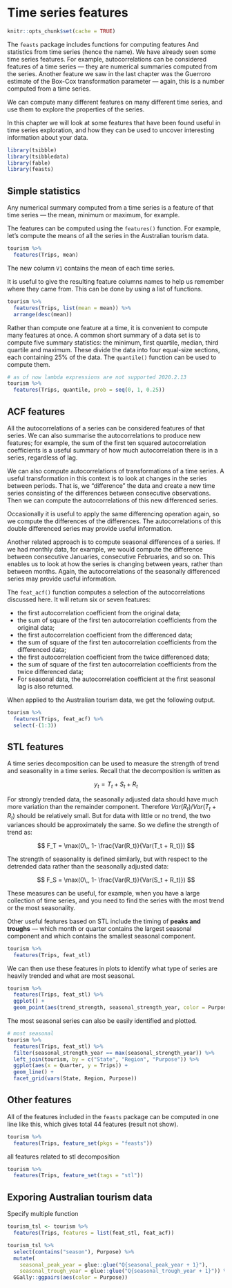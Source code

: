 
# Time series features  

```r
knitr::opts_chunk$set(cache = TRUE)
```


The `feasts` package includes functions for computing features And statistics from time series (hence the name). We have already seen some time series features. For example, autocorrelations can be considered features of a time series — they are numerical summaries computed from the series. Another feature we saw in the last chapter was the Guerroro estimate of the Box-Cox transformation parameter — again, this is a number computed from a time series.

We can compute many different features on many different time series, and use them to explore the properties of the series.

In this chapter we will look at some features that have been found useful in time series exploration, and how they can be used to uncover interesting information about your data.

```r
library(tsibble)
library(tsibbledata)
library(fable)
library(feasts)
```


## Simple statistics   

Any numerical summary computed from a time series is a feature of that time series — the mean, minimum or maximum, for example.

The features can be computed using the `features()` function. For example, let’s compute the means of all the series in the Australian tourism data.  

```r
tourism %>% 
  features(Trips, mean)
```

The new column `V1` contains the mean of each time series.  

It is useful to give the resulting feature columns names to help us remember where they came from. This can be done by using a list of functions.  

```r
tourism %>% 
  features(Trips, list(mean = mean)) %>% 
  arrange(desc(mean))
```


Rather than compute one feature at a time, it is convenient to compute many features at once. A common short summary of a data set is to compute five summary statistics: the minimum, first quartile, median, third quartile and maximum. These divide the data into four equal-size sections, each containing 25% of the data. The `quantile()` function can be used to compute them.  

```r
# as of now lambda expressions are not supported 2020.2.13
tourism %>% 
  features(Trips, quantile, prob = seq(0, 1, 0.25))
```


## ACF features   


All the autocorrelations of a series can be considered features of that series. We can also summarise the autocorrelations to produce new features; for example, the sum of the first ten squared autocorrelation coefficients is a useful summary of how much autocorrelation there is in a series, regardless of lag.

We can also compute autocorrelations of transformations of a time series. A useful transformation in this context is to look at changes in the series between periods. That is, we “difference” the data and create a new time series consisting of the differences between consecutive observations. Then we can compute the autocorrelations of this new differenced series.

Occasionally it is useful to apply the same differencing operation again, so we compute the differences of the differences. The autocorrelations of this double differenced series may provide useful information.

Another related approach is to compute seasonal differences of a series. If we had monthly data, for example, we would compute the difference between consecutive Januaries, consecutive Februaries, and so on. This enables us to look at how the series is changing between years, rather than between months. Again, the autocorrelations of the seasonally differenced series may provide useful information.  

The `feat_acf()` function computes a selection of the autocorrelations discussed here. It will return six or seven features:


* the first autocorrelation coefficient from the original data;  
* the sum of square of the first ten autocorrelation coefficients from the original data;   
* the first autocorrelation coefficient from the differenced data;  
* the sum of square of the first ten autocorrelation coefficients from the differenced data;  
* the first autocorrelation coefficient from the twice differenced data;  
* the sum of square of the first ten autocorrelation coefficients from the twice differenced data;
* For seasonal data, the autocorrelation coefficient at the first seasonal lag is also returned.

When applied to the Australian tourism data, we get the following output.  


```r
tourism %>% 
  features(Trips, feat_acf) %>% 
  select(-(1:3))
```


## STL features  

A time series decomposition can be used to measure the strength of trend and seasonality in a time series. Recall that the decomposition is written as 

$$
y_t = T_t + S_t + R_t
$$

For strongly trended data, the seasonally adjusted data should have much more variation than the remainder component. Therefore $Var(R_t)/Var(T_t + R_t)$ should be relatively small. But for data with little or no trend, the two variances should be approximately the same. So we define the strength of trend as: 

$$
F_T = \max(0\,, 1- \frac{Var(R_t)}{Var(T_t + R_t)})
$$

The strength of seasonality is defined similarly, but with respect to the detrended data rather than the seasonally adjusted data:

$$
F_S = \max(0\,, 1- \frac{Var(R_t)}{Var(S_t + R_t)})
$$

These measures can be useful, for example, when you have a large collection of time series, and you need to find the series with the most trend or the most seasonality.

Other useful features based on STL include the timing of **peaks and troughs** — which month or quarter contains the largest seasonal component and which contains the smallest seasonal component.

```r
tourism %>%
  features(Trips, feat_stl)
```

We can then use these features in plots to identify what type of series are heavily trended and what are most seasonal.

```r
tourism %>%
  features(Trips, feat_stl) %>%
  ggplot() + 
  geom_point(aes(trend_strength, seasonal_strength_year, color = Purpose))
```

The most seasonal series can also be easily identified and plotted.  

```r
# most seasonal 
tourism %>%
  features(Trips, feat_stl) %>%
  filter(seasonal_strength_year == max(seasonal_strength_year)) %>%
  left_join(tourism, by = c("State", "Region", "Purpose")) %>%
  ggplot(aes(x = Quarter, y = Trips)) + 
  geom_line() +
  facet_grid(vars(State, Region, Purpose))
```

## Other features  



All of the features included in the `feasts` package can be computed in one line like this, which gives total 44 features (result not show).  

```r
tourism %>% 
  features(Trips, feature_set(pkgs = "feasts"))
```

all features related to stl decomposition

```r
tourism %>% 
  features(Trips, feature_set(tags = "stl"))
```


## Exporing Australian tourism data  

Specify multiple function

```r
tourism_tsl <- tourism %>%
  features(Trips, features = list(feat_stl, feat_acf))
```


```r
tourism_tsl %>% 
  select(contains("season"), Purpose) %>% 
  mutate(
    seasonal_peak_year = glue::glue("Q{seasonal_peak_year + 1}"),
    seasonal_trough_year = glue::glue("Q{seasonal_trough_year + 1}")) %>%
  GGally::ggpairs(aes(color = Purpose))
```





